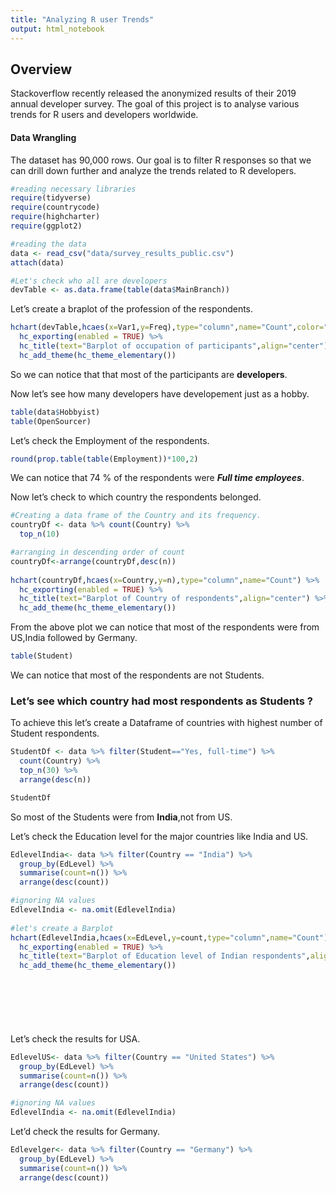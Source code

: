 ```yaml
---
title: "Analyzing R user Trends"
output: html_notebook
---
```


## Overview

Stackoverflow recently released the anonymized results of their 2019 annual developer survey. The goal of this project is to analyse various trends for R users and developers worldwide.



#### Data Wrangling 

The dataset has 90,000 rows. Our goal is to filter R responses so that we can drill down further and analyze the trends related to R developers.

```r

#reading necessary libraries
require(tidyverse)
require(countrycode)
require(highcharter)
require(ggplot2)

#reading the data
data <- read_csv("data/survey_results_public.csv")
attach(data)

#Let's check who all are developers
devTable <- as.data.frame(table(data$MainBranch))


```

Let's create a braplot of the profession of the respondents.

```r

hchart(devTable,hcaes(x=Var1,y=Freq),type="column",name="Count",color="#9B6ED8") %>%  
  hc_exporting(enabled = TRUE) %>%
  hc_title(text="Barplot of occupation of participants",align="center") %>%
  hc_add_theme(hc_theme_elementary()) 


```

So we can notice that that most of the participants are <b>developers</b>.


Now let's see how many developers have developement just as a hobby.
```r

table(data$Hobbyist)
table(OpenSourcer)

```


Let's check the Employment of the respondents.

```r

round(prop.table(table(Employment))*100,2)

```
We can notice that 74 % of the respondents were ***Full time employees***.


Now let's check to which country the respondents belonged.

```r

#Creating a data frame of the Country and its frequency.
countryDf <- data %>% count(Country) %>% 
  top_n(10)

#arranging in descending order of count
countryDf<-arrange(countryDf,desc(n))
  
hchart(countryDf,hcaes(x=Country,y=n),type="column",name="Count") %>%  
  hc_exporting(enabled = TRUE) %>%
  hc_title(text="Barplot of Country of respondents",align="center") %>%
  hc_add_theme(hc_theme_elementary()) 

```
From the above plot we can notice that most of the respondents were from US,India followed by Germany.

```r
table(Student)

```
We can notice that most of the respondents are not Students.


### Let's see which country had most respondents as Students ?

To achieve this let's create a Dataframe of countries with highest number of Student respondents.

```r

StudentDf <- data %>% filter(Student=="Yes, full-time") %>% 
  count(Country) %>% 
  top_n(30) %>% 
  arrange(desc(n))

StudentDf


```
So most of the Students were from __India__,not from US.


Let's check the Education level for the major countries like India and US.
```r


EdlevelIndia<- data %>% filter(Country == "India") %>% 
  group_by(EdLevel) %>% 
  summarise(count=n()) %>% 
  arrange(desc(count))

#ignoring NA values
EdlevelIndia <- na.omit(EdlevelIndia)
  
#let's create a Barplot
hchart(EdlevelIndia,hcaes(x=EdLevel,y=count,type="column",name="Count")) %>%  
  hc_exporting(enabled = TRUE) %>%
  hc_title(text="Barplot of Education level of Indian respondents",align="center") %>%
  hc_add_theme(hc_theme_elementary()) 
  


  
  



```
Let's check the results for USA.


```r

EdlevelUS<- data %>% filter(Country == "United States") %>% 
  group_by(EdLevel) %>% 
  summarise(count=n()) %>% 
  arrange(desc(count))

#ignoring NA values
EdlevelIndia <- na.omit(EdlevelIndia)

```


Let'd check the results for Germany.

```r

Edlevelger<- data %>% filter(Country == "Germany") %>% 
  group_by(EdLevel) %>% 
  summarise(count=n()) %>% 
  arrange(desc(count))


```


